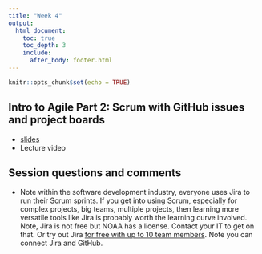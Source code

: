 ```yaml
---
title: "Week 4"
output:
  html_document:
    toc: true
    toc_depth: 3
    include:
      after_body: footer.html
---
```


```r
knitr::opts_chunk$set(echo = TRUE)
```

## Intro to Agile Part 2: Scrum with GitHub issues and project boards

* [slides](week4-scrum-slides.html)
* Lecture video

## Session questions and comments

* Note within the software development industry, everyone uses Jira to run their Scrum sprints. If you get into using Scrum, especially for complex projects, big teams, multiple projects, then learning more versatile tools like Jira is probably worth the learning curve involved. Note, Jira is not free but NOAA has a license. Contact your IT to get on that. Or try out Jira [for free with up to 10 team members](https://www.atlassian.com/software/jira/pricing). Note you can connect Jira and GitHub.



